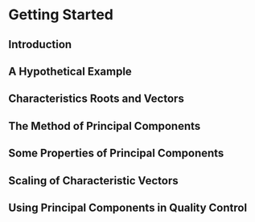 # Getting Started

## Introduction

## A Hypothetical Example

## Characteristics Roots and Vectors

## The Method of Principal Components

## Some Properties of Principal Components

## Scaling of Characteristic Vectors

## Using Principal Components in Quality Control